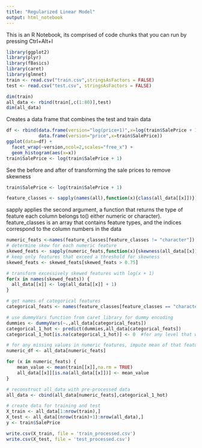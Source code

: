 ```yaml
---
title: "Regularized Linear Model"
output: html_notebook
---
```

This is an R Notebook, its comprised of code chunks that you can run by pressing Ctrl+Alt+I

```r
library(ggplot2)
library(plyr)
library(fBasics)
library(caret)
library(glmnet)
train <- read.csv("train.csv",stringsAsFactors = FALSE)
test <- read.csv("test.csv", stringsAsFactors = FALSE)
```

```r
dim(train)
all_data <- rbind(train[,c(1:80)],test)
dim(all_data)
```
Creates a data frame that combines the test and train data
```r
df <- rbind(data.frame(version="log(price+1)",x=log(train$SalePrice + 1)),
            data.frame(version="price",x=train$SalePrice))
ggplot(data=df) +
  facet_wrap(~version,ncol=2,scales="free_x") +
  geom_histogram(aes(x=x))
train$SalePrice <- log(train$SalePrice + 1)
```
See the before and after of transforming the sale prices to remove skewness
```r
train$SalePrice <- log(train$SalePrice + 1)
```

```r
feature_classes <- sapply(names(all),function(x){class(all_data[[x]])})
```

sapply applies the second argument, a function that returns the type of feature each column belongs to() either numeric or character). feature_classes is an array that contains feature types, and the indices correspond to the column numbers in the data
```r
numeric_feats <-names(feature_classes[feature_classes != "character"])
# determine skew for each numeric feature
skewed_feats <- sapply(numeric_feats,function(x){skewness(all_data[[x]],na.rm=TRUE)})
# keep only features that exceed a threshold for skewness
skewed_feats <- skewed_feats[skewed_feats > 0.75]

# transform excessively skewed features with log(x + 1)
for(x in names(skewed_feats)) {
  all_data[[x]] <- log(all_data[[x]] + 1)
}
```

```r
# get names of categorical features
categorical_feats <- names(feature_classes[feature_classes == "character"])

# use dummyVars function from caret library for dummy encoding
dummies <- dummyVars(~.,all_data[categorical_feats])
categorical_1_hot <- predict(dummies,all_data[categorical_feats])
categorical_1_hot[is.na(categorical_1_hot)] <- 0  #for any level that was NA, set to zero
```

```r
# for any missing values in numeric features, impute mean of that feature
numeric_df <- all_data[numeric_feats]

for (x in numeric_feats) {
    mean_value <- mean(train[[x]],na.rm = TRUE)
    all_data[[x]][is.na(all_data[[x]])] <- mean_value
}
```

```r
# reconstruct all_data with pre-processed data
all_data <- cbind(all_data[numeric_feats],categorical_1_hot)

# create data for training and test
X_train <- all_data[1:nrow(train),]
X_test <- all_data[(nrow(train)+1):nrow(all_data),]
y <- train$SalePrice

write.csv(X_train, file = 'train_processed.csv')
write.csv(X_test, file = 'test_processed.csv')
```
